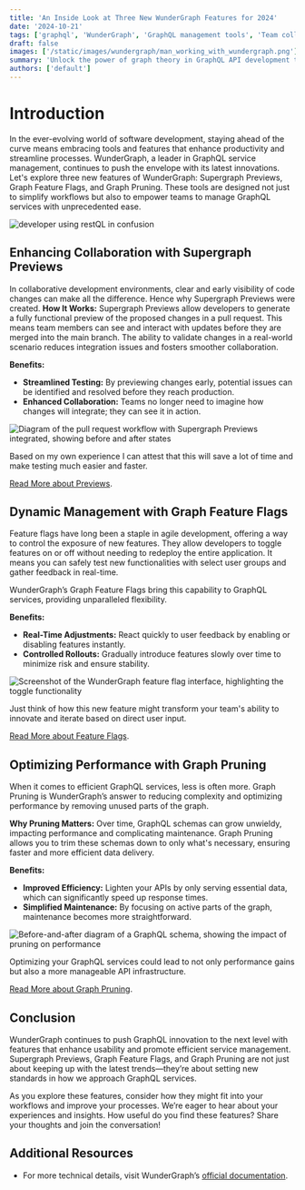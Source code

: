 ```yaml
---
title: 'An Inside Look at Three New WunderGraph Features for 2024'
date: '2024-10-21'
tags: ['graphql', 'WunderGraph', 'GraphQL management tools', 'Team collaboration', 'Efficient GraphQL services']
draft: false
images: ['/static/images/wundergraph/man_working_with_wundergraph.png']
summary: 'Unlock the power of graph theory in GraphQL API development to avoid the pitfalls of a "RESTQL API." This article explores how graph theory intersects with GraphQL, providing insights into the significance of understanding graph theory in building robust APIs. Learn from real-world experiences, practical implications, and a transformational story that showcases the impact of resolving subtypes. Discover strategies to embrace the graph-like nature of GraphQL, optimize query resolution, and unlock the true potential of GraphQL API development.'
authors: ['default']
---
```


# Introduction

In the ever-evolving world of software development, staying ahead of the curve means embracing tools and features that enhance productivity and streamline processes. WunderGraph, a leader in GraphQL service management, continues to push the envelope with its latest innovations. Let's explore three new features of WunderGraph: Supergraph Previews, Graph Feature Flags, and Graph Pruning. These tools are designed not just to simplify workflows but also to empower teams to manage GraphQL services with unprecedented ease.

![developer using restQL in confusion](/static/images/wundergraph/man_working_with_wundergraph.png)

## Enhancing Collaboration with Supergraph Previews

In collaborative development environments, clear and early visibility of code changes can make all the difference. Hence why Supergraph Previews were created. 
**How It Works:** Supergraph Previews allow developers to generate a fully functional preview of the proposed changes in a pull request. This means team members can see and interact with updates before they are merged into the main branch. The ability to validate changes in a real-world scenario reduces integration issues and fosters smoother collaboration.

**Benefits:**
- **Streamlined Testing:** By previewing changes early, potential issues can be identified and resolved before they reach production.
- **Enhanced Collaboration:** Teams no longer need to imagine how changes will integrate; they can see it in action.

![Diagram of the pull request workflow with Supergraph Previews integrated, showing before and after states](#)

Based on my own experience I can attest that this will save a lot of time and make testing much easier and faster.

[Read More about Previews](https://cosmo-docs.wundergraph.com/tutorial/supergraph-previews-for-every-pull-request).

## Dynamic Management with Graph Feature Flags

Feature flags have long been a staple in agile development, offering a way to control the exposure of new features. They allow developers to toggle features on or off without needing to redeploy the entire application. It means you can safely test new functionalities with select user groups and gather feedback in real-time.

WunderGraph’s Graph Feature Flags bring this capability to GraphQL services, providing unparalleled flexibility.

**Benefits:**
- **Real-Time Adjustments:** React quickly to user feedback by enabling or disabling features instantly.
- **Controlled Rollouts:** Gradually introduce features slowly over time to minimize risk and ensure stability.

![Screenshot of the WunderGraph feature flag interface, highlighting the toggle functionality](#)

Just think of how this new feature might transform your team's ability to innovate and iterate based on direct user input.

[Read More about Feature Flags](https://cosmo-docs.wundergraph.com/concepts/feature-flags).

## Optimizing Performance with Graph Pruning

When it comes to efficient GraphQL services, less is often more. Graph Pruning is WunderGraph’s answer to reducing complexity and optimizing performance by removing unused parts of the graph.

**Why Pruning Matters:** Over time, GraphQL schemas can grow unwieldy, impacting performance and complicating maintenance. Graph Pruning allows you to trim these schemas down to only what's necessary, ensuring faster and more efficient data delivery.

**Benefits:**
- **Improved Efficiency:** Lighten your APIs by only serving essential data, which can significantly speed up response times.
- **Simplified Maintenance:** By focusing on active parts of the graph, maintenance becomes more straightforward.

![Before-and-after diagram of a GraphQL schema, showing the impact of pruning on performance](#)

Optimizing your GraphQL services could lead to not only performance gains but also a more manageable API infrastructure.

[Read More about Graph Pruning](https://cosmo-docs.wundergraph.com/studio/graph-pruning).

## Conclusion

WunderGraph continues to push GraphQL innovation to the next level with features that enhance usability and promote efficient service management. Supergraph Previews, Graph Feature Flags, and Graph Pruning are not just about keeping up with the latest trends—they’re about setting new standards in how we approach GraphQL services.

As you explore these features, consider how they might fit into your workflows and improve your processes. We’re eager to hear about your experiences and insights. How useful do you find these features? Share your thoughts and join the conversation!

## Additional Resources

- For more technical details, visit WunderGraph’s [official documentation](https://cosmo-docs.wundergraph.com/).

<BlogNewsletterForm title="Get twice as much done with a fifth of the code." />
